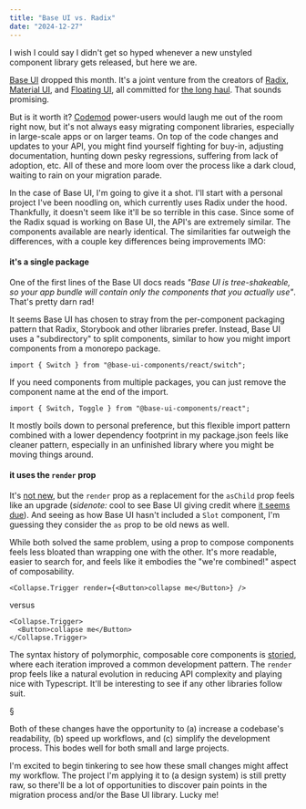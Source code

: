 ```yaml
---
title: "Base UI vs. Radix"
date: "2024-12-27"
---
```


I wish I could say I didn't get so hyped whenever a new unstyled component library gets released, but here we are.

[Base UI](https://base-ui.com/) dropped this month. It's a joint venture from the creators of [Radix](https://www.radix-ui.com/), [Material UI](https://mui.com/material-ui/), and [Floating UI](https://floating-ui.com/), all committed for [the long haul](https://bsky.app/profile/vladmoroz.bsky.social/post/3lcg2iz35v22q). That sounds promising.

But is it worth it? [Codemod](https://codemod.com/) power-users would laugh me out of the room right now, but it's not always easy migrating component libraries, especially in large-scale apps or on larger teams. On top of the code changes and updates to your API, you might find yourself fighting for buy-in, adjusting documentation, hunting down pesky regressions, suffering from lack of adoption, etc. All of these and more loom over the process like a dark cloud, waiting to rain on your migration parade.

In the case of Base UI, I'm going to give it a shot. I'll start with a personal project I've been noodling on, which currently uses Radix under the hood. Thankfully, it doesn't seem like it'll be so terrible in this case. Since some of the Radix squad is working on Base UI, the API's are extremely similar. The components available are nearly identical. The similarities far outweigh the differences, with a couple key differences being improvements IMO:

#### it's a single package

One of the first lines of the Base UI docs reads _"Base UI is tree-shakeable, so your app bundle will contain only the components that you actually use"_. That's pretty darn rad!

It seems Base UI has chosen to stray from the per-component packaging pattern that Radix, Storybook and other libraries prefer. Instead, Base UI uses a "subdirectory" to split components, similar to how you might import components from a monorepo package.

```tsx
import { Switch } from "@base-ui-components/react/switch";
```

If you need components from multiple packages, you can just remove the component name at the end of the import.

```tsx
import { Switch, Toggle } from "@base-ui-components/react";
```

It mostly boils down to personal preference, but this flexible import pattern combined with a lower dependency footprint in my package.json feels like cleaner pattern, especially in an unfinished library where you might be moving things around.

#### it uses the `render` prop

It's [not new](https://ariakit.org/guide/composition), but the `render` prop as a replacement for the `asChild` prop feels like an upgrade (_sidenote:_ cool to see Base UI giving credit where [it seems due](https://bsky.app/profile/haz.dev/post/3ldmwykckuk2c)). And seeing as how Base UI hasn't included a `Slot` component, I'm guessing they consider the `as` prop to be old news as well.

While both solved the same problem, using a prop to compose components feels less bloated than wrapping one with the other. It's more readable, easier to search for, and feels like it embodies the "we're combined!" aspect of composability.

```tsx
<Collapse.Trigger render={<Button>collapse me</Button>} />
```

versus

```tsx
<Collapse.Trigger>
  <Button>collapse me</Button>
</Collapse.Trigger>
```

The syntax history of polymorphic, composable core components is [storied](https://bsky.app/profile/haz.dev/post/3ldogub3bt22b), where each iteration improved a common development pattern. The `render` prop feels like a natural evolution in reducing API complexity and playing nice with Typescript. It'll be interesting to see if any other libraries follow suit.

§

Both of these changes have the opportunity to (a) increase a codebase's readability, (b) speed up workflows, and (c) simplify the development process. This bodes well for both small and large projects.

I'm excited to begin tinkering to see how these small changes might affect my workflow. The project I'm applying it to (a design system) is still pretty raw, so there'll be a lot of opportunities to discover pain points in the migration process and/or the Base UI library. Lucky me!
